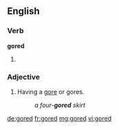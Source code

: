 ==English==

===Verb===
'''gored'''

# {{en-past of|gore}}

===Adjective===
{{en-adj|-}}

# {{context|textiles}} Having a [[gore]] or gores.
#: ''a four-'''gored''' skirt''

[[de:gored]]
[[fr:gored]]
[[mg:gored]]
[[vi:gored]]